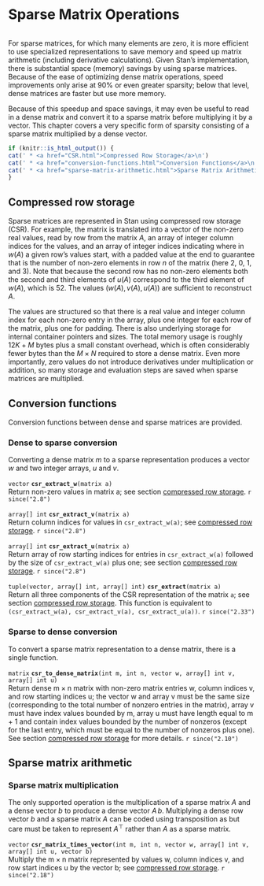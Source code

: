 # Sparse Matrix Operations {#sparse-matrices}
```r
```


For sparse matrices, for which many elements are zero, it is more
efficient to use specialized representations to save memory and speed
up matrix arithmetic (including derivative calculations).  Given
Stan's implementation, there is substantial space (memory) savings by
using sparse matrices.  Because of the ease of optimizing dense matrix
operations, speed improvements only arise at 90\% or even greater
sparsity; below that level, dense matrices are faster but use more
memory.

Because of this speedup and space savings, it may even be useful to
read in a dense matrix and convert it to a sparse matrix before
multiplying it by a vector.  This chapter covers a very specific form
of sparsity consisting of a sparse matrix multiplied by a dense
vector.

```r
if (knitr::is_html_output()) {
cat(' * <a href="CSR.html">Compressed Row Storage</a>\n')
cat(' * <a href="conversion-functions.html">Conversion Functions</a>\n')
cat(' * <a href="sparse-matrix-arithmetic.html">Sparse Matrix Arithmetic</a>\n')
}
```

## Compressed row storage {#CSR}

Sparse matrices are represented in Stan using compressed row storage
(CSR).  For example, the matrix
\begin{equation*}
A = \begin{bmatrix} 19 & 27 & 0 & 0 \\ 0 & 0 & 0 & 0 \\ 0 & 0 & 0 & 52 \\ 81 & 0 & 95 & 33 \end{bmatrix}
\end{equation*}
is translated into a vector of the non-zero real values, read by row from the matrix $A$,
\begin{equation*}
w(A) = \begin{bmatrix} 19 & 27 & 52 & 81 & 95 & 33 \end{bmatrix}^{\top} \! \! \! ,
\end{equation*}
an array of integer column indices for the values,
\begin{equation*}
v(A) = \begin{bmatrix} 1 & 2 & 4 & 1 & 3 & 4 \end{bmatrix} \! ,
\end{equation*}
and an array of integer indices indicating where in $w(A)$ a given row's values start,
\begin{equation*} u(A) = \begin{bmatrix} 1 & 3 & 3 & 4 & 7 \end{bmatrix} \! ,
\end{equation*}
with a padded value at the end to guarantee that
\begin{equation*} u(A)[n+1] - u(A)[n] \end{equation*}
is the number of non-zero elements in row $n$ of the matrix (here $2$, $0$, $1$, and $3$).
Note that because the second row has no non-zero elements both the second
and third elements of $u(A)$ correspond to the third element of
$w(A)$, which is $52$. The values $(w(A), \, v(A), \, u(A))$ are
sufficient to reconstruct $A$.

The values are structured so that there is a real value and integer
column index for each non-zero entry in the array, plus one integer
for each row of the matrix, plus one for padding.  There is also
underlying storage for internal container pointers and sizes.  The
total memory usage is roughly $12 K + M$ bytes plus a small constant
overhead, which is often considerably fewer bytes than the $M \times
N$ required to store a dense matrix.  Even more importantly, zero
values do not introduce derivatives under multiplication or addition,
so many storage and evaluation steps are saved when sparse matrices
are multiplied.

## Conversion functions

Conversion functions between dense and sparse matrices are provided.

### Dense to sparse conversion

Converting a dense matrix $m$ to a sparse representation produces a
vector $w$ and two integer arrays, $u$ and $v$.

<!-- vector; csr_extract_w; (matrix a); -->
\index{{\tt \bfseries csr\_extract\_w }!{\tt (matrix a): vector}|hyperpage}

`vector` **`csr_extract_w`**`(matrix a)`<br>\newline
Return non-zero values in matrix a; see section [compressed row storage](#CSR).
`r since("2.8")`

<!-- array[] int; csr_extract_v; (matrix a); -->
\index{{\tt \bfseries csr\_extract\_v }!{\tt (matrix a): array[] int}|hyperpage}

`array[] int` **`csr_extract_v`**`(matrix a)`<br>\newline
Return column indices for values in `csr_extract_w(a)`; see
[compressed row storage](#CSR).
`r since("2.8")`

<!-- array[] int; csr_extract_u; (matrix a); -->
\index{{\tt \bfseries csr\_extract\_u }!{\tt (matrix a): array[] int}|hyperpage}

`array[] int` **`csr_extract_u`**`(matrix a)`<br>\newline
Return array of row starting indices for entries in `csr_extract_w(a)`
followed by the size of `csr_extract_w(a)` plus one; see section
[compressed row storage](#CSR).
`r since("2.8")`


<!-- tuple(vector, array[] int, array[] int); csr_extract; (matrix a); -->
\index{{\tt \bfseries csr\_extract }!{\tt (matrix a): tuple(vector, array[] int, array[] int)}|hyperpage}

`tuple(vector, array[] int, array[] int)` **`csr_extract`**`(matrix a)`<br>\newline
Return all three components of the CSR representation of the matrix `a`; see
section [compressed row storage](#CSR).
This function is equivalent to `(csr_extract_w(a), csr_extract_v(a), csr_extract_u(a))`.
`r since("2.33")`

### Sparse to dense conversion

To convert a sparse matrix representation to a dense matrix, there is
a single function.

<!-- matrix; csr_to_dense_matrix; (int m, int n, vector w, array[] int v, array[] int u); -->
\index{{\tt \bfseries csr\_to\_dense\_matrix }!{\tt (int m, int n, vector w, array[] int v, array[] int u): matrix}|hyperpage}

`matrix` **`csr_to_dense_matrix`**`(int m, int n, vector w, array[] int v, array[] int u)`<br>\newline
Return dense $\text{m} \times \text{n}$ matrix with non-zero matrix
entries w, column indices v, and row starting indices u; the vector w
and array v must be the same size (corresponding to the total number of
nonzero entries in the matrix), array v must have index values bounded
by m, array u must have length equal to m + 1 and contain index values
bounded by the number of nonzeros (except for the last entry, which must
be equal to the number of nonzeros plus one). See section
[compressed row storage](#CSR) for more details.
`r since("2.10")`

## Sparse matrix arithmetic

### Sparse matrix multiplication

The only supported operation is the multiplication of a sparse matrix
$A$ and a dense vector $b$ to produce a dense vector $A\,b$.
Multiplying a dense row vector $b$ and a sparse matrix $A$ can be
coded using transposition as
\begin{equation*}
b \, A = (A^{\top} \, b^{\top})^{\top},
\end{equation*}
but care must be taken to represent $A^{\top}$ rather than $A$ as a sparse matrix.

<!-- vector; csr_matrix_times_vector; (int m, int n, vector w, array[] int v, array[] int u, vector b); -->
\index{{\tt \bfseries csr\_matrix\_times\_vector }!{\tt (int m, int n, vector w, array[] int v, array[] int u, vector b): vector}|hyperpage}

`vector` **`csr_matrix_times_vector`**`(int m, int n, vector w, array[] int v, array[] int u, vector b)`<br>\newline
Multiply the $\text{m} \times \text{n}$ matrix represented by values
w, column indices v, and row start indices u by the vector b; see
[compressed row storage](#CSR).
`r since("2.18")`
